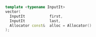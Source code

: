 ```cpp
template <typename InputIt>
vector(
  InputIt           first,
  InputIt           last,
  Allocator const&  alloc = Allocator()
);
```